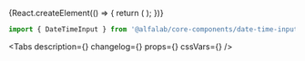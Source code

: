 


<Meta
    title='Компоненты/DateTimeInput'
    component={DateTimeInput}
/>

<!-- Canvas -->

<Story name='DateTimeInput'>
    {React.createElement(() => {
        return (
            <DateTimeInput
                block={boolean('block', false)}
                size={select('size', ['s', 'm', 'l'], 's')}
                error={text('error', '')}
                hint={text('hint', '')}
                label={text('label', '')}
                picker={boolean('picker', false)}
                clear={boolean('clear', false)}
            />
        );
    })}
</Story>

<!-- Docs -->

<ComponentHeader
    name='DateTimeInput'
    version={version}
    package='@alfalab/core-components/date-time-input'
/>

```jsx
import { DateTimeInput } from '@alfalab/core-components/date-time-input';
```

<Tabs
    description={<Description />}
    changelog={<Changelog />}
    props={<ArgsTable of={DateTimeInput} />}
    cssVars={<CssVars css={styles} />}
/>

